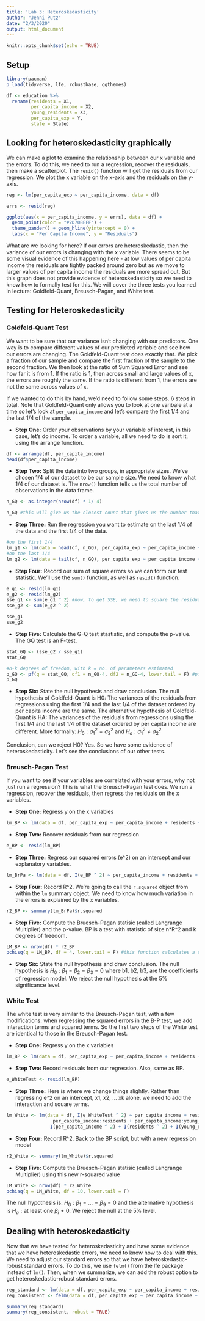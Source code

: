 ```yaml
---
title: 'Lab 3: Heteroskedasticity'
author: "Jenni Putz"
date: "2/3/2020"
output: html_document
---
```


```r
knitr::opts_chunk$set(echo = TRUE)
```

## Setup
```r
library(pacman)
p_load(tidyverse, lfe, robustbase, ggthemes)

df <- education %>% 
  rename(residents = X1,
         per_capita_income = X2,
         young_residents = X3,
         per_capita_exp = Y,
         state = State)
```



## Looking for heteroskedasticity graphically
We can make a plot to examine the relationship between our x variable and the errors. To do this, we need to run a regression, recover the residuals, then make a scatterplot. The ```resid()``` function will get the residuals from our regression. We plot the x variable on the x-axis and the residuals on the y-axis.

```r
reg <- lm(per_capita_exp ~ per_capita_income, data = df)

errs <- resid(reg)

ggplot(aes(x = per_capita_income, y = errs), data = df) + 
  geom_point(color = "#2D708EFF") + 
  theme_pander() + geom_hline(yintercept = 0) +
  labs(x = "Per Capita Income", y = "Residuals")

```

What are we looking for here? If our errors are heteroskedastic, then the variance of our errors is changing with the x variable. There seems to be some visual evidence of this happening here - at low values of per capita income the residuals are tightly packed around zero but as we move to larger values of per capita income the residuals are more spread out. But this graph does not provide evidence of heteroskedasticity so we need to know how to formally test for this. We will cover the three tests you learned in lecture: Goldfeld-Quant, Breusch-Pagan, and White test.

## Testing for Heteroskedasticity
### Goldfeld-Quant Test
We want to be sure that our variance isn't changing with our predictors. One way is to compare different values of our predicted variable and see how our errors are changing. The Goldfeld-Quant test does exactly that. We pick a fraction of our sample and compare the first fraction of the sample to the second fraction. We then look at the ratio of Sum Squared Error and see how far it is from 1. If the ratio is 1, then across small and large values of x, the errors are roughly the same. If the ratio is different from 1, the errors are not the same across values of x.
 
If we wanted to do this by hand, we'd need to follow some steps. 6 steps in total. Note that Goldfeld-Quant only allows you to look at one varibale at a time so let's look at ```per_capita_income``` and let's compare the first 1/4 and the last 1/4 of the sample.

 * __Step One:__ Order your observations by your variable of interest, in this case, let's do income. To order a variable, all we need to do is sort it, using the arrange function.
 
```r
df <- arrange(df, per_capita_income)
head(df$per_capita_income)
```

 * __Step Two:__ Split the data into two groups, in appropriate sizes. We've chosen 1/4 of our dataset to be our sample size. We need to know what 1/4 of our dataset is. The ```nrow()``` function tells us the total number of observations in the data frame.
 
```r
n_GQ <- as.integer(nrow(df) * 1/ 4)

n_GQ #this will give us the closest count that gives us the number that is 1/4 of our full sample!
```

 * __Step Three:__ Run the regression you want to estimate on the last 1/4 of the data and the first 1/4 of the data.
 
```r
#on the first 1/4
lm_g1 <- lm(data = head(df, n_GQ), per_capita_exp ~ per_capita_income + residents + young_residents) 
#on the last 1/4
lm_g2 <- lm(data = tail(df, n_GQ), per_capita_exp ~ per_capita_income + residents + young_residents)
```

 * __Step Four:__ Record our sum of square errors so we can form our test statistic. We'll use the `sum()` function, as well as `resid()` function.
```r
e_g1 <- resid(lm_g1) 
e_g2 <- resid(lm_g2)
sse_g1 <- sum(e_g1 ^ 2) #now, to get SSE, we need to square the residuals, and then sum them.
sse_g2 <- sum(e_g2 ^ 2)

sse_g1
sse_g2
```

 * __Step Five:__ Calculate the G-Q test stastistic, and compute the p-value. The GQ test is an F-test.
```r
stat_GQ <- (sse_g2 / sse_g1)
stat_GQ

#n-k degrees of freedom, with k = no. of parameters estimated
p_GQ <- pf(q = stat_GQ, df1 = n_GQ-4, df2 = n_GQ-4, lower.tail = F) #pf gives probability from an f-dist.
p_GQ
```

 * __Step Six:__ State the null hypothesis and draw conclusion. The null hypothesis of Goldfeld-Quant is H0: The variances of the residuals from regressions using the first 1/4 and the last 1/4 of the dataset ordered by per capita income are the same. The alternative hypothesis of Goldfeld-Quant is HA: The variances of the residuals from regressions using the first 1/4 and the last 1/4 of the dataset ordered by per capita income are different. More formally: $H_0: \sigma_1^2 = \sigma_2^2$ and $H_a: \sigma_1^2 \neq \sigma_2^2$

Conclusion, can we reject H0? Yes. So we have some evidence of heteroskedasticity. Let's see the conclusions of our other tests.




### Breusch-Pagan Test
If you want to see if your variables are correlated with your errors, why not just run a regression? This is what the Breusch-Pagan test does. We run a regression, recover the residuals, then regress the residuals on the x variables.

 * __Step One:__  Regress y on the x variables
```r
lm_BP <- lm(data = df, per_capita_exp ~ per_capita_income + residents + young_residents)
```

* __Step Two:__ Recover residuals from our regression
```r
e_BP <- resid(lm_BP) 
```

 * __Step Three:__ Regress our squared errors (e^2) on an intercept and our explanatory variables.
```r
lm_BrPa <- lm(data = df, I(e_BP ^ 2) ~ per_capita_income + residents + young_residents)
```

 * __Step Four:__ Record R^2. We're going to call the ```r.squared``` object from within the ```lm``` summary object. We need to know how much variation in the errors is explained by the x variables.

```r
r2_BP <- summary(lm_BrPa)$r.squared 
```

 * __Step Five:__ Compute the Bruesch-Pagan statisic (called Langrange Multiplier) and the p-value. BP is a test with statistic of size n*R^2 and k degrees of freedom.

```r
LM_BP <- nrow(df) * r2_BP
pchisq(q = LM_BP, df = 4, lower.tail = F) #this function calculates a chi-squared distribution, which is how we get our bp test probability.
```


 * __Step Six:__ State the null hypothesis and draw conclusion. The null hypothesis is $H_0: \beta_1 = \beta_2 = \beta_3  = 0$ where b1, b2, b3, are the coefficients of regression model. We reject the null hypothesis at the 5% significance level. 



### White Test
The white test is very similar to the Breusch-Pagan test, with a few modifications: when regressing the squared errors in the B-P test, we add interaction terms and squared terms. So the first two steps of the White test are identical to those in the Breusch-Pagan test.

 * __Step One:__  Regress y on the x variables
```r
lm_BP <- lm(data = df, per_capita_exp ~ per_capita_income + residents + young_residents)
```


 * __Step Two:__ Record residuals from our regression. Also, same as BP.
```r
e_WhiteTest <- resid(lm_BP)
```

 * __Step Three:__ Here is where we change things slightly. Rather than regressing e^2 on an intercept, x1, x2, ... xk alone, we need to add the interaction and square terms.
```r
lm_White <- lm(data = df, I(e_WhiteTest ^ 2) ~ per_capita_income + residents + young_residents + 
                 per_capita_income:residents + per_capita_income:young_residents + residents:young_residents + 
                I(per_capita_income ^ 2) + I(residents ^ 2) + I(young_residents ^ 2))
```

 * __Step Four:__ Record R^2. Back to the BP script, but with a new regression model
```r
r2_White <- summary(lm_White)$r.squared
```

 * __Step Five:__ Compute the Bruesch-Pagan statisic (called Langrange Multiplier) using this new r-squared value
```r
LM_White <- nrow(df) * r2_White 
pchisq(q = LM_White, df = 10, lower.tail = F) 
```

The null hypothesis is: $H_0: \beta_1 = ... = \beta_9 = 0$ and the alternative hypothesis is $H_a: \text{at least one } \beta_i \neq 0$. We reject the null at the 5% level.

## Dealing with heteroskedasticity
Now that we have tested for heteroskedasticity and have some evidence that we have heteroskedastic errors, we need to know how to deal with this. We need to adjust our standard errors so that we have heteroskedastic-robust standard errors. To do this, we use ```felm()``` from the lfe package instead of ```lm()```. Then, when we summarize, we can add the robust option to get heteroskedastic-robust standard errors.

```r
reg_standard <- lm(data = df, per_capita_exp ~ per_capita_income + residents + young_residents)
reg_consistent <- felm(data = df, per_capita_exp ~ per_capita_income + residents + young_residents)

summary(reg_standard)
summary(reg_consistent, robust = TRUE)
```
